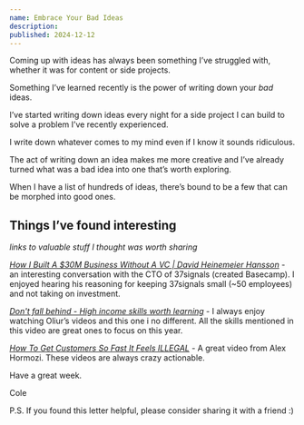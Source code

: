 ```yaml
---
name: Embrace Your Bad Ideas
description:
published: 2024-12-12
---
```


Coming up with ideas has always been something I’ve struggled with, whether it was for content or side projects.

Something I’ve learned recently is the power of writing down your _bad_ ideas.

I’ve started writing down ideas every night for a side project I can build to solve a problem I’ve recently experienced.

I write down whatever comes to my mind even if I know it sounds ridiculous.

The act of writing down an idea makes me more creative and I’ve already turned what was a bad idea into one that’s worth exploring.

When I have a list of hundreds of ideas, there’s bound to be a few that can be morphed into good ones.

## Things I’ve found interesting

_links to valuable stuff I thought was worth sharing_

[_How I Built A $30M Business Without A VC | David Heinemeier Hansson_](https://www.youtube.com/watch?v=uAFCvQtjZ7o) - an interesting conversation with the CTO of 37signals (created Basecamp). I enjoyed hearing his reasoning for keeping 37signals small (~50 employees) and not taking on investment.

[_Don't fall behind - High income skills worth learning_](https://www.youtube.com/watch?v=xRBAsdx9Ve0) - I always enjoy watching Oliur’s videos and this one i no different. All the skills mentioned in this video are great ones to focus on this year.

[_How To Get Customers So Fast It Feels ILLEGAL_](https://www.youtube.com/watch?v=FMzKk73iUhw) - A great video from Alex Hormozi. These videos are always crazy actionable.

Have a great week.

Cole

P.S. If you found this letter helpful, please consider sharing it with a friend :)
